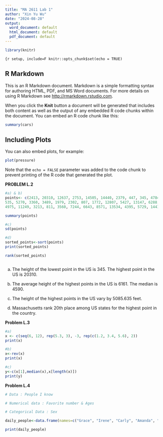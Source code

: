 ```yaml
---
title: "MA 2611 Lab 1"
author: "Xin Yu Wu"
date: "2024-08-28"
output:
  word_document: default
  html_document: default
  pdf_document: default
---
```


```r
library(knitr)
```

`{r setup, include=F knitr::opts_chunk$set(echo = TRUE)`

## R Markdown

This is an R Markdown document. Markdown is a simple formatting syntax for authoring HTML, PDF, and MS Word documents. For more details on using R Markdown see <http://rmarkdown.rstudio.com>.

When you click the **Knit** button a document will be generated that includes both content as well as the output of any embedded R code chunks within the document. You can embed an R code chunk like this:

```r
summary(cars)
```

## Including Plots

You can also embed plots, for example:

```r
plot(pressure)
```

Note that the `echo = FALSE` parameter was added to the code chunk to prevent printing of the R code that generated the plot.

**PROBLEM L.2**

```r
#a) & b)
points<- c(2413, 20310, 12637, 2753, 14505, 14440, 2379, 447, 345, 4784, 13803, 12668, 1235, 1257, 1671, 4041, 4145,
535, 5270, 3360, 3489, 1979, 2302, 807, 1772, 12807, 5427, 13147, 6288, 1803, 13167, 5343, 6684, 3508, 1549,
4975, 11249, 3213, 811, 3560, 7244, 6643, 8571, 13534, 4395, 5729, 14417, 4863, 1951, 13809)

summary(points)

#c)
sd(points)

#d)
sorted_points<-sort(points)
print(sorted_points)

rank(sorted_points)



```

a.  The height of the lowest point in the US is 345. The highest point in the US is 20310.

b.  The average height of the highest points in the US is 6161. The median is 4590.

c.  The height of the highest points in the US vary by 5085.635 feet.

d.  Massachusetts rank 20th place among US states for the highest point in the country.

**Problem L.3**

```r
#a)
x <- c(seq(6, 12), rep(5.3, 3), -3, rep(c(1.2, 3.4, 5.6), 2))
print(x)

#b)
x<-rev(x)
print(x)

#c)
y<-c(x[1],median(x),x[length(x)])
print(y)

```

**Problem L.4**

```r

# Data : People I know 

# Numerical data : Favorite number & Ages

# Categorical Data : Sex

daily_people<-data.frame(names=c("Grace", "Irene", "Carly", "Amanda", "Lyla", "Ana", "Pubert", "Nathaniel", "Sarah", "Julia"),favorite_Number = c(24,10,4,2,42,49,72,4,7,100), age = c(19,19,18,17,19,19,20,45,44,15), sex = (c("f", "f", "f", "f", "f", "f", "f", "m", "m", "f")))

print(daily_people)
```
